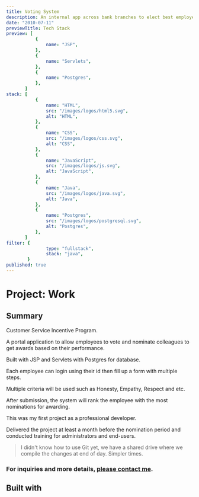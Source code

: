 ```yaml
---
title: Voting System
description: An internal app across bank branches to elect best employee for season.
date: "2010-07-11"
previewTitle: Tech Stack
preview: [
           {
               name: "JSP",
           },
           {
               name: "Servlets",
           },
           {
               name: "Postgres",
           },
       ]
stack: [
           {
               name: "HTML",
               src: "/images/logos/html5.svg",
               alt: "HTML",
           },
           {
               name: "CSS",
               src: "/images/logos/css.svg",
               alt: "CSS",
           },
           {
               name: "JavaScript",
               src: "/images/logos/js.svg",
               alt: "JavaScript",
           },
           {
               name: "Java",
               src: "/images/logos/java.svg",
               alt: "Java",
           },
           {
               name: "Postgres",
               src: "/images/logos/postgresql.svg",
               alt: "Postgres",
           },
       ]
filter: {
               type: "fullstack",
               stack: "java",
        }
published: true
---
```


# Project: Work


## Summary

Customer Service Incentive Program.

A portal application to allow employees to vote and nominate colleagues to get awards based on their performance.

Built with JSP and Servlets with Postgres for database.

Each employee can login using their id then fill up a form with multiple steps.

Multiple criteria will be used such as Honesty, Empathy, Respect and etc.

After submission, the system will rank the employee with the most nominations for awarding.

This was my first project as a professional developer.

Delivered the project at least a month before the nomination period and conducted training for administrators and end-users.

> I didn't know how to use Git yet, we have a shared drive where we compile the changes at end of day.
> Simpler times.

### For inquiries and more details, [please contact me](https://projects.jcos.io/contact).


## Built with
